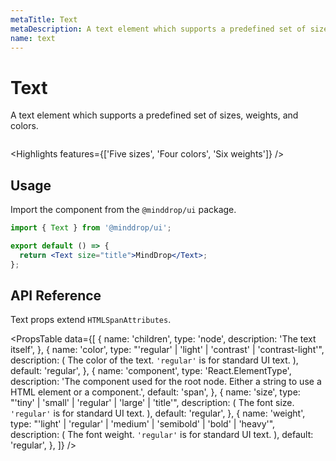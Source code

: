 ```yaml
---
metaTitle: Text
metaDescription: A text element which supports a predefined set of sizes, wights, and colors.
name: text
---
```


# Text

<Description>
  A text element which supports a predefined set of sizes, weights,
  and colors.
</Description>

<HeroContainer>
  <TextDemo />
</HeroContainer>

```jsx hero template=TextDemo

```

<Highlights features={['Five sizes', 'Four colors', 'Six weights']} />

## Usage

Import the component from the `@minddrop/ui` package.

```jsx
import { Text } from '@minddrop/ui';

export default () => {
  return <Text size="title">MindDrop</Text>;
};
```

## API Reference

Text props extend `HTMLSpanAttributes`.

<PropsTable
  data={[
    {
      name: 'children',
      type: 'node',
      description: 'The text itself',
    },
    {
      name: 'color',
      type: "'regular' | 'light' | 'contrast' | 'contrast-light'",
      description: (
        <span>
          The color of the text. <code>'regular'</code> is for
          standard UI text.
        </span>
      ),
      default: 'regular',
    },
    {
      name: 'component',
      type: 'React.ElementType',
      description:
        'The component used for the root node. Either a string to use a HTML element or a component.',
      default: 'span',
    },
    {
      name: 'size',
      type: "'tiny' | 'small' | 'regular' | 'large' | 'title'",
      description: (
        <span>
          The font size. <code>'regular'</code> is for standard UI
          text.
        </span>
      ),
      default: 'regular',
    },
    {
      name: 'weight',
      type: "'light' | 'regular' | 'medium' | 'semibold' | 'bold' | 'heavy'",
      description: (
        <span>
          The font weight. <code>'regular'</code> is for standard UI
          text.
        </span>
      ),
      default: 'regular',
    },
  ]}
/>
